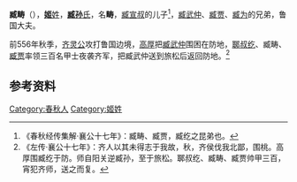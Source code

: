 {{Infobox 先秦人物
|名称= 臧畴
|图像=
|图说=
|姓=[[姬姓|姬]]
|氏=[[臧孙氏|臧孙]]
|名=畴
|字=
|别名=
|别字=
|谥号=
|时代=春秋时期
|国家=
|身份=[[鲁国|鲁国]]大夫
|出生=
|逝世=
|在位=
|父=[[臧宣叔|臧宣叔]]臧孫許
|母=
|正妻=
|妾=
|子女=
|太子=
}}
'''臧畴'''（{{bd|？||？||}}），[[姬姓|'''姬'''姓]]，[[臧孙氏|'''臧孙'''氏]]，名'''畴'''，[[臧宣叔|臧宣叔]]的儿子<ref>《春秋经传集解·襄公十七年》：臧畴、臧贾，臧纥之昆弟也。</ref>，[[臧武仲|臧武仲]]、[[臧贾|臧贾]]、[[臧为|臧为]]的兄弟，鲁国大夫。

前556年秋季，[[齐灵公|齐灵公]]攻打鲁国边境，[[高厚|高厚]]把[[臧武仲|臧武仲]]围困在防地，[[郰叔纥|郰叔纥]]、臧畴、[[臧贾|臧贾]]率领三百名甲士夜袭齐军，把臧武仲送到旅松后返回防地。<ref>《左传·襄公十七年》：齐人以其未得志于我故，秋，齐侯伐我北鄙，围桃。高厚围臧纥于防。师自阳关逆臧孙，至于旅松。郰叔纥、臧畴、臧贾帅甲三百，宵犯齐师，送之而复。</ref>

==参考资料==
{{reflist}}
  
[[Category:春秋人|Category:春秋人]]
[[Category:姬姓|Category:姬姓]]